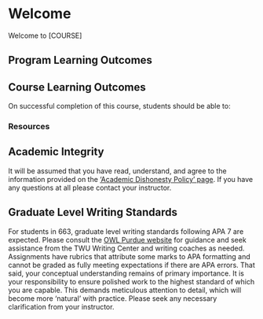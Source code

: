 # Welcome {.unnumbered}

Welcome to [COURSE]

## Program Learning Outcomes {.unnumbered}



## Course Learning Outcomes {.unnumbered}
On successful completion of this course, students should be able to:


### Resources {.unnumbered}

## Academic Integrity

::: {.callout-caution}

It will be assumed that you have read, understand, and agree to the information provided on the ['Academic Dishonesty Policy' page](https://www.twu.ca/about-us/policies-guidelines/university-policies/academic-misconduct-fraud){target="_blank"}. If you have any questions at all please contact your instructor.

:::

## Graduate Level Writing Standards {.unnumbered}

For students in 663, graduate level writing standards following APA 7 are expected. Please consult the [OWL Purdue website](https://owl.purdue.edu/owl/research_and_citation/apa_style/apa_style_introduction.html){target="_blank"} for guidance and seek assistance from the TWU Writing Center and writing coaches as needed. Assignments have rubrics that attribute some marks to APA formatting and cannot be graded as fully meeting expectations if there are APA errors. That said, your conceptual understanding remains of primary importance. It is your responsibility to ensure polished work to the highest standard of which you are capable. This demands meticulous attention to detail, which will become more 'natural' with practice. Please seek any necessary clarification from your instructor.
